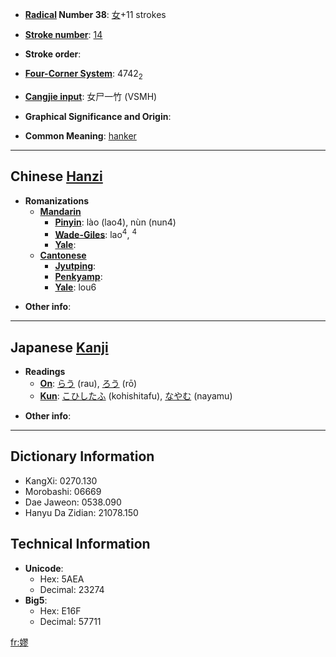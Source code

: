 * '''[[Wiktionary:Chinese radical index| Radical]] Number 38''': [[Wiktionary:Chinese radical index 女|女]]+11 strokes

* '''[[Wiktionary:Chinese total strokes index|Stroke number]]''': [[Wiktionary:Chinese total strokes index 14|14]]

* '''Stroke order''': 

* '''[[Wiktionary:Chinese four corner index|Four-Corner System]]''': 4742<sub>2</sub>

* '''[[Wiktionary:Chinese Cangjie index|Cangjie input]]''': 女尸一竹 (VSMH)

* '''Graphical Significance and Origin''': 

* '''Common Meaning''': [[hanker]]

----

== Chinese [[Hanzi]] ==

* '''Romanizations'''
** '''[[Mandarin]]'''
*** '''[[Pinyin]]''': lào (lao4), nùn (nun4)
*** '''[[Wade-Giles]]''': lao<sup>4</sup>, <sup>4</sup>
*** '''[[Yale]]''': 
** '''[[Cantonese]]'''
*** '''[[Jyutping]]''':
*** '''[[Penkyamp]]''': 
*** '''[[Yale]]''': lou6

* '''Other info''': 

----

== Japanese [[Kanji]] ==

* '''Readings'''
** '''[[On]]''': [[らう]] (rau), [[ろう]] (rō)
** '''[[Kun]]''': [[こひしたふ]] (kohishitafu), [[なやむ]] (nayamu)

* '''Other info''':  

----

== Dictionary Information ==

* KangXi: 0270.130
* Morobashi: 06669
* Dae Jaweon: 0538.090
* Hanyu Da Zidian: 21078.150

== Technical Information ==

* '''Unicode''':
** Hex: 5AEA
** Decimal: 23274
* '''Big5''':
** Hex: E16F
** Decimal: 57711

[[fr:嫪]]